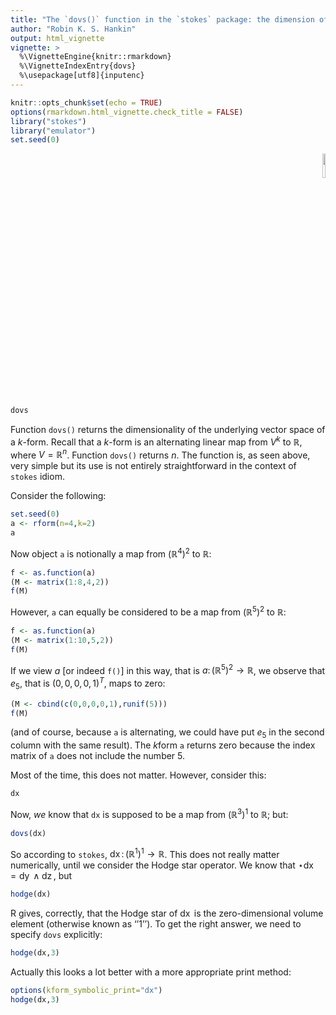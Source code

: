 ```yaml
---
title: "The `dovs()` function in the `stokes` package: the dimension of the underlying vector space"
author: "Robin K. S. Hankin"
output: html_vignette
vignette: >
  %\VignetteEngine{knitr::rmarkdown}
  %\VignetteIndexEntry{dovs}
  %\usepackage[utf8]{inputenc}
---
```


```r
knitr::opts_chunk$set(echo = TRUE)
options(rmarkdown.html_vignette.check_title = FALSE)
library("stokes")
library("emulator")
set.seed(0)
```

<p style="text-align: right;">
![](`r system.file("help/figures/stokes.png", package = "stokes")`){width=10%}
</p>

```r
dovs
```

Function `dovs()` returns the dimensionality of the underlying vector
space of a $k$-form.  Recall that a $k$-form is an alternating linear
map from $V^k$ to $\mathbb{R}$, where $V=\mathbb{R}^n$.  Function
`dovs()` returns $n$.  The function is, as seen above, very simple but
its use is not entirely straightforward in the context of `stokes`
idiom.

Consider the following:


```r
set.seed(0)
a <- rform(n=4,k=2)
a
```

Now object `a` is notionally a map from $\left(\mathbb{R}^4\right)^2$
to $\mathbb{R}$:

```r
f <- as.function(a)
(M <- matrix(1:8,4,2))
f(M)
```

However, `a` can equally be considered to be a map from
$\left(\mathbb{R}^5\right)^2$ to $\mathbb{R}$:


```r
f <- as.function(a)
(M <- matrix(1:10,5,2))
f(M)
```

If we view $a$ [or indeed `f()`] in this way, that is
$a\colon\left(\mathbb{R}^5\right)^2\longrightarrow\mathbb{R}$, we
observe that $e_5$, that is $\left(0,0,0,0,1\right)^T$, maps to zero:

```r
(M <- cbind(c(0,0,0,0,1),runif(5)))
f(M)
```

(and of course, because `a` is alternating, we could have put $e_5$ in
the second column with the same result).  The $k$form `a` returns zero
because the index matrix of `a` does not include the number 5.

Most of the time, this does not matter.  However, consider this:

```r
dx
```

Now, _we_ know that `dx` is supposed to be a map from
$\left(\mathbb{R}^3\right)^1$ to $\mathbb{R}$; but:

```r
dovs(dx)
```

So according to `stokes`,
$\operatorname{dx}\colon\left(\mathbb{R}^1\right)^1\longrightarrow\mathbb{R}$.
This does not really matter numerically, until we consider the Hodge
star operator.  We know that
$\star\operatorname{dx}=\operatorname{dy}\wedge\operatorname{dz}$, but

```r
hodge(dx)
```

R gives, correctly, that the Hodge star of $\operatorname{dx}$ is the
zero-dimensional volume element (otherwise known as ''1'').  To get
the right answer, we need to specify `dovs` explicitly:


```r
hodge(dx,3)
```

Actually this looks a lot better with a more appropriate print method:

```r
options(kform_symbolic_print="dx")
hodge(dx,3)
```

